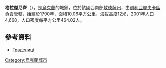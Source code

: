 {{coord|46|35|55|N|29|59|52|E|scale:30000|display=title}}

{{Infobox settlement|name=格拉傑尼齊|official_name=格拉傑尼齊村<br>{{lang|ua| село Градениці}}|native_name={{lang|ua| село Градениці}}|settlement_type=村}}

'''格拉傑尼齊'''（{{lang-uk|Градениці}}），是[[烏克蘭|烏克蘭]]的城鎮，位於該國西南部[[敖德薩州|敖德薩州]]，由[[別利亞耶夫卡區_(烏克蘭)|別利亞耶夫卡區]]負責管轄，始建於1790年，面積10.06平方公里，海拔高度12米，2001年人口4,668，人口密度每平方公里464.02人。

==參考資料==
* [http://w1.c1.rada.gov.ua/pls/z7502/A005?rdat1=10.02.2012&rf7571=23895 Градениці]{{dead link|date=2018年3月 |bot=InternetArchiveBot |fix-attempted=yes }}

{{Ukraine-geo-stub}}
[[Category:烏克蘭城市|Category:烏克蘭城市]]